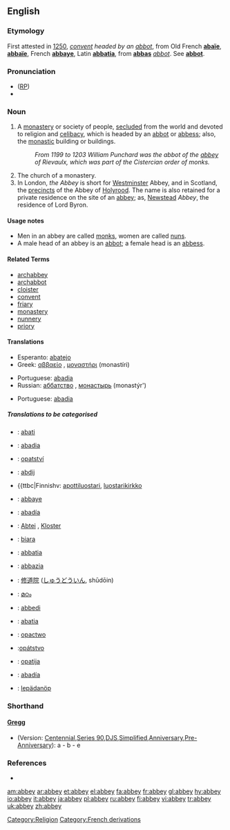 {{see|Abbey}}
{{wikisource1911Enc|Abbey}}
==English==

===Etymology===
First attested in [[w:1250|1250]], ''[[convent]] headed by an [[abbot]]'', from Old French '''[[abaïe]]''', '''[[abbaïe]]''', French '''[[abbaye]]''', Latin '''[[abbatia]]''', from '''[[abbas]]''' ''[[abbot]]''. See '''[[abbot]]'''.

===Pronunciation===
* ([[RP]]) {{IPA|/ˈæb.i/}}
*{{Rhymes|æbi}}

===Noun===
{{en-noun}}

# A [[monastery]] or society of people, [[secluded]] from the world and devoted to religion and [[celibacy]], which is headed by an [[abbot]] or [[abbess]]; also, the [[monastic]] building or buildings.
#: ''From 1199 to 1203 William Punchard was the abbot of the [[abbey]] of Rievaulx, which was part of the Cistercian order of monks.''
# The church of a monastery.
# In London, ''the Abbey'' is short for [[Westminster]] Abbey, and in Scotland, the [[precincts]] of the Abbey of [[Holyrood]]. The name is also retained for a private residence on the site of an [[abbey]]; as, [[Newstead]] ''Abbey'', the residence of Lord Byron.

====Usage notes====
*Men in an abbey are called [[monk]]s, women are called [[nun]]s.
*A male head of an abbey is an [[abbot]]; a female head is an [[abbess]].

====Related Terms====
*[[archabbey]]
*[[archabbot]]
*[[cloister]]
*[[convent]]
*[[friary]]
*[[monastery]]
*[[nunnery]]
*[[priory]]

====Translations====
{{trans-top|monastery headed by an abbot}}
*Esperanto: [[abatejo]]
*Greek: [[αββαείο]] {{n}}, [[μοναστήρι]] (monastíri) {{n}}
{{trans-mid}}
*Portuguese: [[abadia]] {{f}}
*Russian: [[аббатство]] {{n}}, [[монастырь]] (monastýr') {{m}}
{{trans-bottom}}

{{trans-top|church of a monastery}}
{{trans-mid}}
*Portuguese: [[abadia]] {{f}}
{{trans-bottom}}

=====Translations to be categorised=====
{{checktrans}}
{{top}}
*{{ttbc|Breton}}: [[abati]] {{f}}
*{{ttbc|Catalan}}: [[abadia]] {{f}}
*{{ttbc|Czech}}: [[opatství]] {{n}}
*{{ttbc|Dutch}}: [[abdij]] {{f}}
*{{ttbc|Finnishv: [[apottiluostari]], [[luostarikirkko]]
*{{ttbc|French}}: [[abbaye]] {{f}}
*{{ttbc|Galician}}: [[abadía]] {{f}}
*{{ttbc|German}}: [[Abtei]] {{f}}, [[Kloster]] {{n}}
*{{ttbc|Indonesian}}: [[biara]]
*{{ttbc|Interlingua}}: [[abbatia]]
{{mid}}
*{{ttbc|Italian}}: [[abbazia]]
*{{ttbc|Japanese}}: [[修道院]] ([[しゅうどういん]], shūdōin)
*{{ttbc|Malayalam}}: [[മഠം]]
*{{ttbc|Norwegian}}: [[abbedi]]
*{{ttbc|Novial}}: [[abatia]]
*{{ttbc|Polish}}: [[opactwo]] {{n}}
*{{ttbc|Slovak}}:[[opátstvo]] {{n}}
*{{ttbc|Slovene}}: [[opatija]] {{f}}
*{{ttbc|Spanish}}: [[abadía]] {{f}}
*{{ttbc|Volapük}}: [[lepädanöp]]
{{bottom}}

===Shorthand===
====[http://en.wikipedia.org/wiki/Gregg_Shorthand Gregg]====
* (Version: [http://en.wikipedia.org/wiki/Gregg_Shorthand#Centennial_Gregg_Shorthand Centennial],[http://en.wikipedia.org/wiki/Gregg_Shorthand#Series_90_Gregg_Shorthand  Series 90],[http://en.wikipedia.org/wiki/Gregg_Shorthand#Diamond_Jubilee_Gregg_Shorthand  DJS],[http://en.wikipedia.org/wiki/Gregg_Shorthand#Simplified_Gregg_Shorthand Simplified],[http://en.wikipedia.org/wiki/Gregg_Shorthand#Anniversary_Gregg_Shorthand Anniversary],[http://en.wikipedia.org/wiki/Gregg_Shorthand#Pre-Anniversary_Gregg_Shorthand Pre-Anniversary]): a - b - e

===References===
*{{R:Webster 1913}}

[[Category:Religion]]
[[Category:French derivations]]

[[am:abbey]]
[[ar:abbey]]
[[et:abbey]]
[[el:abbey]]
[[fa:abbey]]
[[fr:abbey]]
[[gl:abbey]]
[[hy:abbey]]
[[io:abbey]]
[[it:abbey]]
[[ja:abbey]]
[[pl:abbey]]
[[ru:abbey]]
[[fi:abbey]]
[[vi:abbey]]
[[tr:abbey]]
[[uk:abbey]]
[[zh:abbey]]